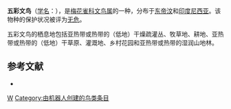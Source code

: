 {{Speciesbox 
| taxon = Lonchura quinticolor
| image = Five-coloured Munia (Lonchura quinticolor) (8074121105) (cropped).jpg
| status = LC | status_system = IUCN3.1
| authority = [[路易·让·皮埃尔·维埃约|Vieillot]], 1807
}}

'''五彩文鸟'''（[[学名|学名]]：{{lang|la|''Lonchura quinticolor''}}），是[[梅花雀科|梅花雀科]][[文鸟属|文鸟属]]的一种，分布于[[东帝汶|东帝汶]]和[[印度尼西亚|印度尼西亚]]。该物种的保护状况被评为[[无危|无危]]。

五彩文鸟的栖息地包括亚热带或热带的（低地）干燥疏灌丛、牧草地、耕地、亚热带或热带的（低地）干草原、灌溉地、乡村花园和亚热带或热带的湿润山地林。

== 参考文献 ==
*{{cite web|url=http://www.birdlife.org/datazone/speciesfactsheet.php?id=8715&m=0|title=Lonchura quinticolor|publisher=[[国际鸟盟|BirdLife.org]]|accessdate=2011-06-27}}
{{Taxonbar|from=Q1301701}}

[[Category:文鸟属|W]]
[[Category:由机器人创建的鸟类条目|Category:由机器人创建的鸟类条目]]